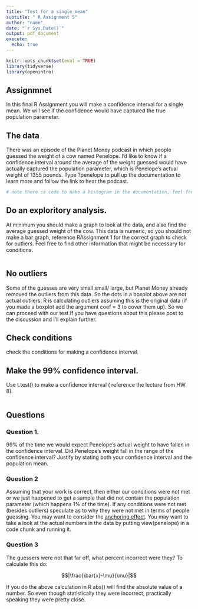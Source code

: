 ```yaml
---
title: "Test for a single mean"
subtitle: " R Assignment 5" 
author: "name"
date: "`r Sys.Date()`"
output: pdf_document
execute: 
  echo: true
---
```


```r
knitr::opts_chunk$set(eval = TRUE)
library(tidyverse)
library(openintro)


```

## Assignmnet

In this final R Assignment you will make a confidence interval for a single mean. We will see if the confidence would have captured the true population parameter. 

## The data

There was an episode of the Planet Money podcast in which people guessed the weight of a cow named Penelope. I'd like to know if a confidence interval around the average of the weight guessed would have actually captured the population parameter, which is Penelope's actual weight of 1355 pounds. Type ?penelope to pull up the documentation to learn more and follow the link to hear the podcast. 

```r
# note there is code to make a histogram in the documentation, feel free to use it

```


## Do an exploritory analysis. 

At minimum you should make a graph to look at the data, and also find the average guessed weight of the cow. This data is numeric, so you should not make a bar graph, reference RAssignment 1 for the correct graph to check for outliers. Feel free to find other information that might be necessary for conditions.  

```r

```

## No outliers

Some of the guesses are very small small/ large, but Planet Money already removed the outliers from this data. So the dots in a boxplot above are not actual outliers. R is calculating outliers assuming this is the original data (if you made a boxplot add the argument coef = 3 to cover them up). So we can proceed with our test.If you have questions about this please post to the discussion and I'll explain further. 


## Check conditions

check the conditions for making a confidence interval. 



## Make the 99% confidence interval. 

Use t.test() to make a confidence interval ( reference the lecture from HW 8). 


```r


```

## Questions

### Question 1.

99% of the time we would expect Penelope's actual weight to have fallen in the confidence interval. Did Penelope's weight fall in the range of the confidence interval? Justify by stating both your confidence interval and the population mean. 

### Question 2

Assuming that your work is correct, then either our conditions were not met or we just happened to get a sample that did not contain the population parameter (which happens 1% of the time). If any conditions were not met (besides outliers) speculate as to why they were not met in terms of people guessing. You may want to consider the [anchoring effect](https://en.wikipedia.org/wiki/Anchoring_effect). You may want to take a look at the actual numbers in the data by putting view(penelope) in a code chunk and running it.  


### Question 3

The guessers were not that far off, what percent incorrect were they? To calculate this do:

$$|\frac{\bar{x}-\mu}{\mu}|$$

If you do the above calculation in R abs() will find the absolute value of a number. So even though statistically they were incorrect,  practically speaking they were pretty close. 

